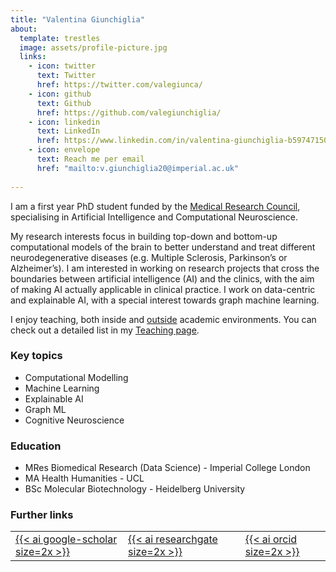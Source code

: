```yaml
---
title: "Valentina Giunchiglia"
about:
  template: trestles
  image: assets/profile-picture.jpg
  links:
    - icon: twitter
      text: Twitter
      href: https://twitter.com/valegiunca/
    - icon: github
      text: Github
      href: https://github.com/valegiunchiglia/
    - icon: linkedin
      text: LinkedIn
      href: https://www.linkedin.com/in/valentina-giunchiglia-b59747150/
    - icon: envelope
      text: Reach me per email
      href: "mailto:v.giunchiglia20@imperial.ac.uk"
      
---
```


I am a first year PhD student funded by the [Medical Research Council](https://www.imperial.ac.uk/multisci-mrc-dtp/), specialising in Artificial Intelligence and Computational Neuroscience.

My research interests focus in building top-down and bottom-up computational models of the brain to better understand and treat different neurodegenerative diseases (e.g. Multiple Sclerosis, Parkinson’s or Alzheimer’s). I am interested in working on research projects that cross the boundaries between artificial intelligence (AI) and the clinics, with the aim of making AI actually applicable in clinical practice. I work on data-centric and explainable AI, with a special interest towards graph machine learning. 

I enjoy teaching, both inside and [outside](https://girlswhoml.com/) academic environments.
You can check out a detailed list in my [Teaching page](/teaching.qmd).


### Key topics

- Computational Modelling
- Machine Learning
- Explainable AI
- Graph ML
- Cognitive Neuroscience

### Education

- MRes Biomedical Research (Data Science) - Imperial College London
- MA Health Humanities - UCL
- BSc Molecular Biotechnology - Heidelberg University

### Further links

<table width="60%" align="center">
    <tr>
        <td>
            <a href="https://scholar.google.com/citations?user=p87Sl34AAAAJ&hl=en"> {{< ai google-scholar size=2x >}} </a>
        </td>
        <td>
            <a href="https://www.researchgate.net/profile/Valentina-Giunchiglia"> {{< ai researchgate size=2x >}} </a>
        </td>
        <td>
            <a href="https://orcid.org/0000-0002-2165-7840"> {{< ai orcid size=2x >}} </a>
        </td>
    </tr>
</table>
